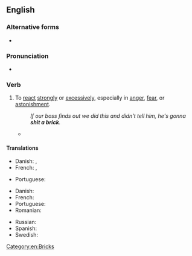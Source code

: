 ==English==

===Alternative forms===
* {{l|en|shit bricks}}

===Pronunciation===
* {{audio|en|En-au-shit a brick.ogg|Audio (AU)}}

===Verb===
{{en-verb|shit<,,shit> a brick|past2=shat a brick|past3=shitted a brick|past_ptc2=shitted a brick|past_ptc3=shat a brick}}

# {{lb|en|idiomatic|vulgar}} To [[react]] [[strongly]] or [[excessively]], especially in [[anger]], [[fear]], or [[astonishment]].
#: ''If our boss finds out we did this and didn't tell him, he's gonna '''shit a brick'''.''
#* {{quote-book|en|year=1997|author=Kurt Vonnegut|title=[[:w:Timequake|Timequake]]|passage=She was thunderstruck when she came face to face with the tomb of Sir Isaac Newton. At her age, and in that same place, my big brother Bernie, a born scientist who can't draw or paint for sour apples, would have '''shit an even bigger brick'''.}}

====Translations====
{{trans-top|To react strongly in anger}}
* Danish: {{t|da|gå amok|lit=walk amok}}, {{t|da|flippe ud}}
* French: {{t+|fr|chier une pendule}} {{qualifier|to shit a clock}}, {{t+|fr|péter un plomb}}
{{trans-mid}}
* Portuguese: {{t|pt|ficar puto da cara}}
{{trans-bottom}}

{{trans-top|To react strongly in fear}}
* Danish: {{t|da|skide i bukserne|lit=shit in the pants}}
* French: {{t+|fr|chier dans son froc}} {{qualifier|to shit in one's pants}}
* Portuguese: {{t|pt|se cagar de medo}}
* Romanian: {{t|ro|a se căca pe el de frică}}
{{trans-mid}}
* Russian: {{t+|ru|обосра́ться кирпичами}}
* Spanish: {{t|es|cagarse de miedo}}
* Swedish: {{t|sv|skita knäck}}
{{trans-bottom}}

[[Category:en:Bricks]]